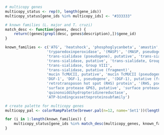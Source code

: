 ```r
# multicopy genes
multicopy_status <- rep(0, length(gene_ids))
multicopy_status[gene_ids %in% multicopy_ids] <- "#333333"

# known families (L. major and T. cruzi)
match_desc <- function(genes, desc) {
    return((genes[grepl(desc, genes$description),])$gene_id)
}

known_families <- c('ATG', 'heatshock', 'phosphoglycanbeta', 'amastin', 'tuzin',
                   'tryparedoxinperoxidase', '(MASP)', '(MASP, pseudogene)',
                   'trans-sialidase (pseudogene), putative', 'trans-sialidase, Group V',
                   'trans-sialidase, putative', 'trans-sialidate, Group II',
                   'trans-sialidase, Group VIII',
                   'trans-sialidase, putative (fragment)', 
                   'mucin TcMUCII, putative', 'mucin TcMUCII (pseudogene)', 
                   'DGF-1', 'DGF-1, pseudogene', '(DGF-1), putative (fragment)',
                   'retrotransposon hot spot (RHS) protein', '(RHS, pseudogene)', 
                   'surface protease GP63, putative', 'surface protease GP63 (pseudogene)', 
                   'quinonoiddihydropteridinereductase',
                   'ATP-bindingcassetteproteinsubfamily')

# create palette for multicopy genes
multicopy_pal <- colorRampPalette(brewer.pal(n=12, name='Set1'))(length(known_families))

for (i in 1:length(known_families)) {
    multicopy_status[gene_ids %in% match_desc(multicopy_genes, known_families[i])] <- multicopy_pal[i]
}
```
